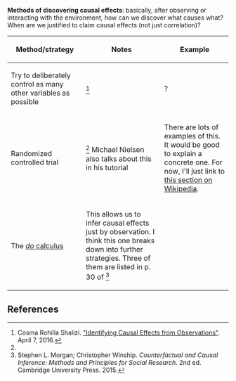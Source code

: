 '''Methods of discovering causal effects''': basically, after observing or interacting with the environment, how can we discover what causes what? When are we justified to claim causal effects (not just correlation)?

{| class="sortable wikitable"
|-
! Method/strategy !! Notes !! Example
|-
| Try to deliberately control as many other variables as possible || <ref name="shalizi-identifying-causal-effects">Cosma Rohilla Shalizi. [http://www.stat.cmu.edu/~cshalizi/uADA/16/lectures/23.pdf "Identifying Causal Effects from Observations"]. April 7, 2016.</ref> || ?
|-
| Randomized controlled trial || <ref name="shalizi-identifying-causal-effects" /> Michael Nielsen also talks about this in his tutorial || There are lots of examples of this. It would be good to explain a concrete one. For now, I'll just link to [https://en.wikipedia.org/wiki/Randomized_controlled_trial#In_social_science this section on Wikipedia].
|-
| The [[Do calculus|''do'' calculus]] || This allows us to infer causal effects just by observation. I think this one breaks down into further strategies. Three of them are listed in p. 30 of <ref>Stephen L. Morgan; Christopher Winship. ''Counterfactual and Causal Inference: Methods and Principles for Social Research''. 2nd ed. Cambridge University Press. 2015.</ref> ||
|}

==References==

<references/>
